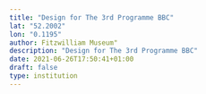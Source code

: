 ```yaml
---
title: "Design for The 3rd Programme BBC"
lat: "52.2002"
lon: "0.1195"
author: Fitzwilliam Museum"
description: "Design for The 3rd Programme BBC"
date: 2021-06-26T17:50:41+01:00
draft: false
type: institution
---
```

